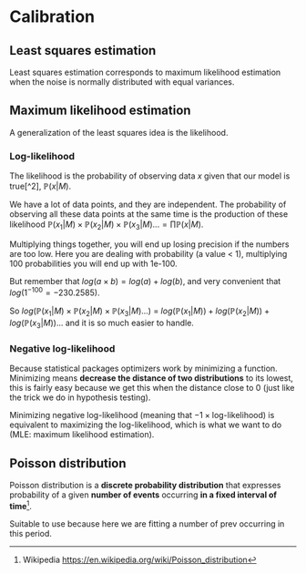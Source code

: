 # Calibration

## Least squares estimation {#sec-calib-lse}

Least squares estimation corresponds to maximum likelihood estimation when the noise is normally distributed with equal variances.

## Maximum likelihood estimation {#sec-calib-mle}

A generalization of the least squares idea is the likelihood.

### Log-likelihood

The likelihood is the probability of observing data $x$ given that our model is true[^2], $\mathbb{P}(x|M)$.

We have a lot of data points, and they are independent. The probability of observing all these data points at the same time is the production of these likelihood $\mathbb{P}(x_1|M) \times \mathbb{P}(x_2|M) \times \mathbb{P}(x_3|M)... = \prod\mathbb{P}(x|M)$.

Multiplying things together, you will end up losing precision if the numbers are too low. Here you are dealing with probability (a value \< 1), multiplying 100 probabilities you will end up with 1e-100.

But remember that $log(a \times b) = log(a) + log(b)$, and very convenient that $log(1^{-100} = -230.2585)$.

So $log(\mathbb{P}(x_1|M) \times \mathbb{P}(x_2|M) \times \mathbb{P}(x_3|M)...)$ $=$ $log(\mathbb{P}(x_1|M)) + log(\mathbb{P}(x_2|M)) + log(\mathbb{P}(x_3|M))...$ and it is so much easier to handle.

### Negative log-likelihood

Because statistical packages optimizers work by minimizing a function. Minimizing means **decrease the distance of two distributions** to its lowest, this is fairly easy because we get this when the distance close to 0 (just like the trick we do in hypothesis testing).

Minimizing negative log-likelihood (meaning that $-1 \times \text{log-likelihood}$) is equivalent to maximizing the log-likelihood, which is what we want to do (MLE: maximum likelihood estimation).

## Poisson distribution

Poisson distribution is a **discrete probability distribution** that expresses probability of a given **number of events** occurring **in a fixed interval of time**[^sir-det-1].

[^sir-det-1]: Wikipedia <https://en.wikipedia.org/wiki/Poisson_distribution>

Suitable to use because here we are fitting a number of prev occurring in this period.
